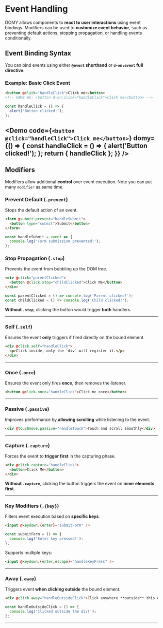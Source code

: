 
# Event Handling

DOMY allows components to **react to user interactions** using event bindings. Modifiers can be used to **customize event behavior**, such as preventing default actions, stopping propagation, or handling events conditionally.

## Event Binding Syntax

You can bind events using either **`@event` shorthand** or **`d-on:event` full directive**.

### Example: Basic Click Event

```html
<button @click="handleClick">Click me</button>
<!-- SAME AS: <button d-on:click="handleClick">Click me</button> -->
```

```js
const handleClick = () => {
  alert('Button clicked!');
};
```

<Demo
  code={`
    <button @click="handleClick">Click me</button>
`}
  domy={() => {
    const handleClick = () => {
      alert('Button clicked!');
    };
    return { handleClick };
  }}
/>
---

## Modifiers

Modifiers allow additional **control** over event execution. Note you can put many `modifier` as same time.

### **Prevent Default (`.prevent`)**

Stops the default action of an event.

```html
<form @submit.prevent="handleSubmit">
  <button type="submit">Submit</button>
</form>
```

```js
const handleSubmit = event => {
  console.log('Form submission prevented!');
};
```

### **Stop Propagation (`.stop`)**

Prevents the event from bubbling up the DOM tree.

```html
<div @click="parentClicked">
  <button @click.stop="childClicked">Click Me</button>
</div>
```

```js
const parentClicked = () => console.log('Parent clicked!');
const childClicked = () => console.log('Child clicked!');
```

**Without `.stop`**, clicking the button would trigger **both** handlers.

---

### **Self (`.self`)**

Ensures the event **only** triggers if fired directly on the bound element.

```html
<div @click.self="handleClick">
  <p>Click inside, only the `div` will register it.</p>
</div>
```

---

### **Once (`.once`)**

Ensures the event only fires **once**, then removes the listener.

```html
<button @click.once="handleClick">Click me once</button>
```

---

### **Passive (`.passive`)**

Improves performance by **allowing scrolling** while listening to the event.

```html
<div @touchmove.passive="handleTouch">Touch and scroll smoothly</div>
```

---

### **Capture (`.capture`)**

Forces the event to **trigger first** in the capturing phase.

```html
<div @click.capture="handleClick">
  <button>Click Me</button>
</div>
```

**Without `.capture`**, clicking the button triggers the event on **inner elements first**.

---

### **Key Modifiers (`.{key}`)**

Filters event execution based on **specific keys**.

```html
<input @keydown.{enter}="submitForm" />
```

```js
const submitForm = () => {
  console.log('Enter key pressed!');
};
```

Supports multiple keys:

```html
<input @keydown.{enter,escape}="handleKeyPress" />
```

---

### **Away (`.away`)**

Triggers event **when clicking outside** the bound element.

```html
<div @click.away="handleOutsideClick">Click anywhere **outside** this div.</div>
```

```js
const handleOutsideClick = () => {
  console.log('Clicked outside the div!');
};
```

---
